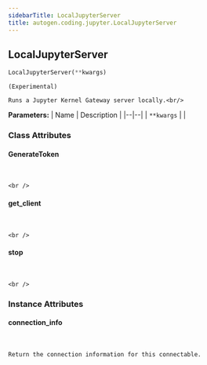 ```yaml
---
sidebarTitle: LocalJupyterServer
title: autogen.coding.jupyter.LocalJupyterServer
---
```

<h2 id="autogen.coding.jupyter.LocalJupyterServer" class="doc doc-heading">
    <code class="doc-symbol doc-symbol-heading doc-symbol-class"></code>
    <span class="doc doc-object-name doc-class-name">LocalJupyterServer</span>
</h2>

```python
LocalJupyterServer(**kwargs)
```

    (Experimental)
    
    Runs a Jupyter Kernel Gateway server locally.<br/>

<b>Parameters:</b>
| Name | Description |
|--|--|
| `**kwargs` |  |

### Class Attributes

<code class="doc-symbol doc-symbol-heading doc-symbol-attribute"></code>
#### GenerateToken
<br />

    <br />

<code class="doc-symbol doc-symbol-heading doc-symbol-attribute"></code>
#### get_client
<br />

    <br />

<code class="doc-symbol doc-symbol-heading doc-symbol-attribute"></code>
#### stop
<br />

    <br />

### Instance Attributes

<code class="doc-symbol doc-symbol-heading doc-symbol-attribute"></code>
#### connection_info
<br />

    Return the connection information for this connectable.